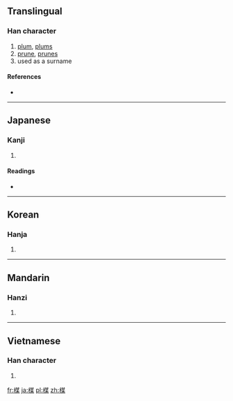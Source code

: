 {{also|梅}}
==Translingual==

===Han character===
{{Han char|rn=75|rad=木|as=09|sn=13|four=|canj=木廿一木 (DTMD)}}

# [[plum]], [[plums]]
# [[prune]], [[prunes]]
# used as a surname

====References====
* {{Han ref|kx=0541.150|dkj=15178|dj=0929.050|hdz=21243.020|uh=6973|ud=26995}}

----

==Japanese==

===Kanji===
{{ja-kanji|grade=|rs=木09}}

# {{defn|lang=ja|sort=木09}}

====Readings====
* {{ja-readings|on=[[ばい]] (bai)|kun=[[うめ]] (ume)}}

----

==Korean==

===Hanja===
{{ko-hanja|hangeul=매|eumhun=|rv=mae|mr=mae|y=may}}

# {{defn|lang=ko|sort=木09}}

----

==Mandarin==

===Hanzi===
{{cmn-hanzi|pin=[[méi]] ([[mei2]])|wg=mei<sup>2</sup>}}

# {{defn|lang=cmn|sort=木09}}

----

==Vietnamese==

===Han character===
{{vi-hantu|[[mõ]], [[mai]]|rs=木09}}

# {{defn|lang=vi|sort=木09}}

[[fr:楳]]
[[ja:楳]]
[[pl:楳]]
[[zh:楳]]